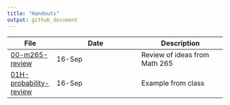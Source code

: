 ```yaml
---
title: "Handouts" 
output: github_document
---
```



File | Date | Description
-----|---------|---------
[00-m265-review](00-m265-review.pdf) | 16-Sep | Review of ideas from Math 265
[01H-probability-review](01H-probability-review) | 16-Sep | Example from class
